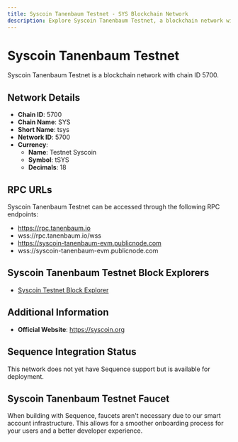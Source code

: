 ```yaml
--- 
title: Syscoin Tanenbaum Testnet - SYS Blockchain Network
description: Explore Syscoin Tanenbaum Testnet, a blockchain network with chain ID 5700. Learn about its native currency, Testnet Syscoin, and how to interact with the network.
---
```


# Syscoin Tanenbaum Testnet

Syscoin Tanenbaum Testnet is a blockchain network with chain ID 5700.

## Network Details

- **Chain ID**: 5700
- **Chain Name**: SYS
- **Short Name**: tsys
- **Network ID**: 5700
- **Currency**: 
  - **Name**: Testnet Syscoin
  - **Symbol**: tSYS
  - **Decimals**: 18

## RPC URLs

Syscoin Tanenbaum Testnet can be accessed through the following RPC endpoints:

- https://rpc.tanenbaum.io
- wss://rpc.tanenbaum.io/wss
- https://syscoin-tanenbaum-evm.publicnode.com
- wss://syscoin-tanenbaum-evm.publicnode.com

## Syscoin Tanenbaum Testnet Block Explorers

- [Syscoin Testnet Block Explorer](https://tanenbaum.io)

## Additional Information

- **Official Website**: https://syscoin.org

## Sequence Integration Status

This network does not yet have Sequence support but is available for deployment.

## Syscoin Tanenbaum Testnet Faucet

When building with Sequence, faucets aren't necessary due to our smart account infrastructure. This allows for a smoother onboarding process for your users and a better developer experience.

